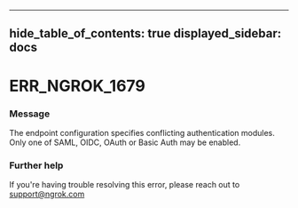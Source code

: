 

---
hide_table_of_contents: true
displayed_sidebar: docs
---


# ERR_NGROK_1679

### Message
The endpoint configuration specifies conflicting authentication modules. Only one of SAML, OIDC, OAuth or Basic Auth may be enabled.

<ErrorDetails />



### Further help
If you're having trouble resolving this error, please reach out to [support@ngrok.com](mailto:support@ngrok.com?subject=Help%20with%20ERR_NGROK_1679)

